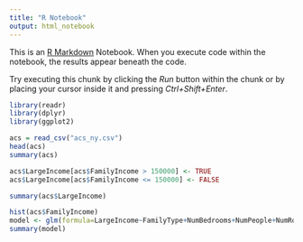 ```yaml
---
title: "R Notebook"
output: html_notebook
---
```


This is an [R Markdown](http://rmarkdown.rstudio.com) Notebook. When you execute code within the notebook, the results appear beneath the code. 

Try executing this chunk by clicking the *Run* button within the chunk or by placing your cursor inside it and pressing *Ctrl+Shift+Enter*. 

```r
library(readr)
library(dplyr)
library(ggplot2)
```

```r
acs = read_csv("acs_ny.csv")
head(acs)
summary(acs)
```

```r
acs$LargeIncome[acs$FamilyIncome > 150000] <- TRUE
acs$LargeIncome[acs$FamilyIncome <= 150000] <- FALSE

summary(acs$LargeIncome)
```
```r
hist(acs$FamilyIncome)
model <- glm(formula=LargeIncome~FamilyType+NumBedrooms+NumPeople+NumRooms+NumUnits+NumVehicles+NumWorkers+OwnRent+HouseCosts+ElectricBill+FoodStamp+Insurance, data=acs, family="binomial")
summary(model)
```

